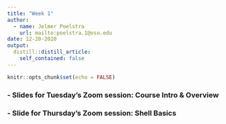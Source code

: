 ```yaml
---
title: "Week 1"
author:
  - name: Jelmer Poelstra
    url: mailto:poelstra.1@osu.edu
date: 12-20-2020
output:
  distill::distill_article:
    self_contained: false
---
```


```r
knitr::opts_chunk$set(echo = FALSE)
```

### - Slides for Tuesday's Zoom session: Course Intro & Overview

### - Slide for Thursday's Zoom session: Shell Basics

